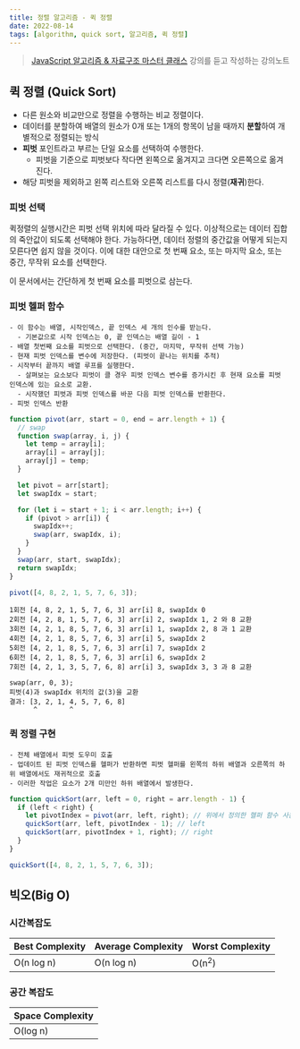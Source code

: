 ```yaml
---
title: 정렬 알고리즘 - 퀵 정렬
date: 2022-08-14
tags: [algorithm, quick sort, 알고리즘, 퀵 정렬]
---
```


> [JavaScript 알고리즘 & 자료구조 마스터 클래스](https://www.udemy.com/course/best-javascript-data-structures/) 강의를 듣고 작성하는 강의노트

## 퀵 정렬 (Quick Sort)

- 다른 원소와 비교만으로 정렬을 수행하는 비교 정렬이다.
- 데이터를 분할하여 배열의 원소가 0개 또는 1개의 항목이 남을 때까지 **분할**하여 개별적으로 정렬되는 방식
- **피벗** 포인트라고 부르는 단일 요소를 선택하여 수행한다.
  - 피벗을 기준으로 피벗보다 작다면 왼쪽으로 옮겨지고 크다면 오른쪽으로 옮겨진다.
- 해당 피벗을 제외하고 왼쪽 리스트와 오른쪽 리스트를 다시 정렬(**재귀**)한다.

### 피벗 선택

퀵정렬의 실행시간은 피벗 선택 위치에 따라 달라질 수 있다. 이상적으로는 데이터 집합의 죽안값이 되도록 선택해야 한다.
가능하다면, 데이터 정렬의 중간값을 어떻게 되는지 모른다면 쉽지 않을 것이다.
이에 대한 대안으로 첫 번째 요소, 또는 마지막 요소, 또는 중간, 무작위 요소를 선택한다.

이 문서에서는 간단하게 첫 번째 요소를 피벗으로 삼는다.

### 피벗 헬퍼 함수

```
- 이 함수는 배열, 시작인덱스, 끝 인덱스 세 개의 인수를 받는다.
  - 기본값으로 시작 인덱스는 0, 끝 인덱스는 배열 길이 - 1
- 배열 첫번째 요소를 피벗으로 선택한다. (중간, 마지막, 무작위 선택 가능)
- 현재 피벗 인덱스를 변수에 저장한다. (피벗이 끝나는 위치를 추적)
- 시작부터 끝까지 배열 루프를 실행한다.
  - 살펴보는 요소보다 피벗이 클 경우 피벗 인덱스 변수를 증가시킨 후 현재 요소를 피벗 인덱스에 있는 요소로 교환.
  - 시작했던 피벗과 피벗 인덱스를 바꾼 다음 피벗 인덱스를 반환한다.
- 피벗 인덱스 반환
```

```js
function pivot(arr, start = 0, end = arr.length + 1) {
  // swap
  function swap(array, i, j) {
    let temp = array[i];
    array[i] = array[j];
    array[j] = temp;
  }

  let pivot = arr[start];
  let swapIdx = start;

  for (let i = start + 1; i < arr.length; i++) {
    if (pivot > arr[i]) {
      swapIdx++;
      swap(arr, swapIdx, i);
    }
  }
  swap(arr, start, swapIdx);
  return swapIdx;
}

pivot([4, 8, 2, 1, 5, 7, 6, 3]);
```

```
1회전 [4, 8, 2, 1, 5, 7, 6, 3] arr[i] 8, swapIdx 0
2회전 [4, 2, 8, 1, 5, 7, 6, 3] arr[i] 2, swapIdx 1, 2 와 8 교환
3회전 [4, 2, 1, 8, 5, 7, 6, 3] arr[i] 1, swapIdx 2, 8 과 1 교환
4회전 [4, 2, 1, 8, 5, 7, 6, 3] arr[i] 5, swapIdx 2
5회전 [4, 2, 1, 8, 5, 7, 6, 3] arr[i] 7, swapIdx 2
6회전 [4, 2, 1, 8, 5, 7, 6, 3] arr[i] 6, swapIdx 2
7회전 [4, 2, 1, 3, 5, 7, 6, 8] arr[i] 3, swapIdx 3, 3 과 8 교환

swap(arr, 0, 3);
피벗(4)과 swapIdx 위치의 값(3)을 교환
결과: [3, 2, 1, 4, 5, 7, 6, 8]
      ^        ^
```

### 퀵 정렬 구현

```
- 전체 배열에서 피벗 도우미 호출
- 업데이트 된 피벗 인덱스를 헬퍼가 반환하면 피벗 헬퍼를 왼쪽의 하위 배열과 오른쪽의 하위 배열에서도 재귀적으로 호출
- 이러한 작업은 요소가 2개 미만인 하위 배열에서 발생한다.
```

```js
function quickSort(arr, left = 0, right = arr.length - 1) {
  if (left < right) {
    let pivotIndex = pivot(arr, left, right); // 위에서 정의한 헬퍼 함수 사용
    quickSort(arr, left, pivotIndex - 1); // left
    quickSort(arr, pivotIndex + 1, right); // right
  }
}

quickSort([4, 8, 2, 1, 5, 7, 6, 3]);
```

## 빅오(Big O)

### 시간복잡도

| Best Complexity | Average Complexity | Worst Complexity |
| --------------- | ------------------ | ---------------- |
| O(n log n)      | O(n log n)         | O(n<sup>2</sup>) |

### 공간 복잡도

| Space Complexity |
| ---------------- |
| O(log n)         |

